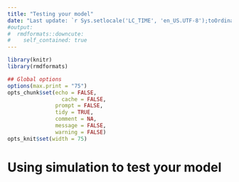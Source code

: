 ```yaml
---
title: "Testing your model"
date: "Last update: `r Sys.setlocale('LC_TIME', 'en_US.UTF-8');toOrdinal::toOrdinalDate(Sys.time())`"
#output:
#  rmdformats::downcute:
#    self_contained: true
---
```



```r
library(knitr)
library(rmdformats)

## Global options
options(max.print = "75")
opts_chunk$set(echo = FALSE,
	             cache = FALSE,
               prompt = FALSE,
               tidy = TRUE,
               comment = NA,
               message = FALSE,
               warning = FALSE)
opts_knit$set(width = 75)
```

# Using simulation to test your model



